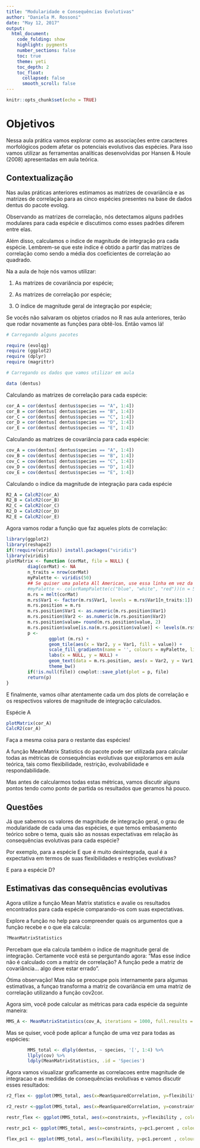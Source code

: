 ```yaml
---
title: "Modularidade e Consequências Evolutivas"
author: "Daniela M. Rossoni"
date: "May 12, 2017"
output: 
  html_document:
    code_folding: show
    highlight: pygments
    number_sections: false
    toc: true
    theme: yeti
    toc_depth: 2
    toc_float: 
      collapsed: false
      smooth_scroll: false
---
```


```r
knitr::opts_chunk$set(echo = TRUE)
```

# Objetivos

Nessa aula prática vamos explorar como as associações entre caracteres morfológicos podem afetar os potenciais evolutivos das espécies. Para isso vamos utilizar as ferramentas analíticas desenvolvidas por Hansen & Houle (2008) apresentadas em aula teórica.

## Contextualização

Nas aulas práticas anteriores estimamos as matrizes de covariância e as matrizes de correlação para as cinco espécies presentes na base de dados dentus do pacote evolqg. 

Observando as matrizes de correlação, nós detectamos alguns padrões modulares para cada espécie e discutimos como esses padrões diferem entre elas. 

Além disso, calculamos o índice de magnitude de integração pra cada espécie.
Lembrem-se que este índice é obtido a partir das matrizes de correlação como sendo a média dos coeficientes de correlação ao quadrado.
  
 
Na a aula de hoje nós vamos utilizar:

1. As matrizes de covariância por espécie;

2. As matrizes de correlação por espécie;

3. O índice de magnitude geral de integração por espécie;

Se vocês não salvaram os objetos criados no R nas aula anteriores, terão que rodar novamente as funções para obtê-los. Então vamos lá!
        

```r
# Carregando alguns pacotes 

require (evolqg)
require (ggplot2)
require (dplyr)
require (magrittr)

# Carregando os dados que vamos utilizar em aula

data (dentus)
```

Calculando as matrizes de correlação para cada espécie:

```r
cor_A = cor(dentus[ dentus$species == "A", 1:4])
cor_B = cor(dentus[ dentus$species == "B", 1:4])
cor_C = cor(dentus[ dentus$species == "C", 1:4])
cor_D = cor(dentus[ dentus$species == "D", 1:4])
cor_E = cor(dentus[ dentus$species == "E", 1:4])
```

Calculando as matrizes de covariância para cada espécie:

```r
cov_A = cov(dentus[ dentus$species == "A", 1:4])
cov_B = cov(dentus[ dentus$species == "B", 1:4])
cov_C = cov(dentus[ dentus$species == "C", 1:4])
cov_D = cov(dentus[ dentus$species == "D", 1:4])
cov_E = cov(dentus[ dentus$species == "E", 1:4])
```

Calculando o índice da magnitude de integração para cada espécie

```r
R2_A = CalcR2(cor_A) 
R2_B = CalcR2(cor_B) 
R2_C = CalcR2(cor_C) 
R2_D = CalcR2(cor_D) 
R2_E = CalcR2(cor_E) 
```

Agora vamos rodar a função que faz aqueles plots de correlação:

```r
library(ggplot2)
library(reshape2)
if(!require(viridis)) install.packages("viridis")
library(viridis)
plotMatrix <- function (corMat, file = NULL) {
        diag(corMat) <- NA
        n_traits = nrow(corMat) 
        myPalette <- viridis(50)
        ## Se quiser uma paleta All American, use essa linha em vez da anterior
        #myPalette <- colorRampPalette(c("blue", "white", "red"))(n = 50)
        m.rs = melt(corMat) 
        m.rs$Var1 <- factor(m.rs$Var1, levels = m.rs$Var1[n_traits:1])
        m.rs.position = m.rs
        m.rs.position$Var1 <- as.numeric(m.rs.position$Var1)
        m.rs.position$Var2 <- as.numeric(m.rs.position$Var2)
        m.rs.position$value= round(m.rs.position$value, 2)
        m.rs.position$value[is.na(m.rs.position$value)] <- levels(m.rs$Var1)[n_traits:1]
        p <- 
                ggplot (m.rs) +
                geom_tile(aes(x = Var2, y = Var1, fill = value)) +
                scale_fill_gradientn(name = '', colours = myPalette, limits = c(-0.15, 1)) +
                labs(x = NULL, y = NULL) + 
                geom_text(data = m.rs.position, aes(x = Var2, y = Var1, label = value)) + 
                theme_bw()
        if(!is.null(file)) cowplot::save_plot(plot = p, file)
        return(p)
}
```

E finalmente, vamos olhar atentamente cada um dos plots de correlação e os respectivos valores de magnitude de integração calculados.

Espécie A
```r
plotMatrix(cor_A)
CalcR2(cor_A)
```

Faça a mesma coisa para o restante das espécies!

A função MeanMatrix Statistics do pacote pode ser utilizada para calcular todas as métricas de consequências evolutivas que exploramos em aula teórica, tais como flexibilidade, restrição, evolvabilidade e respondabilidade.

Mas antes de calcularmos todas estas métricas, vamos discutir alguns pontos tendo como ponto de partida os resultados que geramos há pouco.

## Questões

Já que sabemos os valores de magnitude de integração geral, o grau de modularidade de cada uma das espécies, e que temos embasamento teórico sobre o tema, quais são as nossas expectativas em relação às consequências evolutivas para cada espécie?

Por exemplo, para a espécie E que é muito desintegrada, qual é a expectativa em termos de suas flexibilidades e restrições evolutivas?

E para a espécie D?

## Estimativas das consequências evolutivas  

Agora utilize a função Mean Matrix statistics e avalie os resultados encontrados para cada espécie comparando-os com suas expectativas.

Explore a função no help para compreender quais os argumentos que a função recebe e o que ela calcula:  

```r
?MeanMatrixStatistics
```

Percebam que ela calcula também o índice de magnitude geral de integração.
Certamente você está se perguntando agora: “Mas esse índice não é calculado com a matriz de correlação? A função pede a matriz de covariância… algo deve estar errado”.

Ótima observação! 
Mas não se preocupe pois internamente para algumas estimativas, a funçao transforma a matriz de covariância em uma matriz de correlação utilizando a função cov2cor. 

Agora sim, você pode calcular as métricas para cada espécie da seguinte maneira:

```r
MMS_A <- MeanMatrixStatistics(cov_A, iterations = 1000, full.results = F, parallel = FALSE)
```

Mas se quiser, você pode aplicar a função de uma vez para todas as espécies: 

```r
        MMS_total <- dlply(dentus, ~ species, '[', 1:4) %>% 
        llply(cov) %>% 
        ldply(MeanMatrixStatistics, .id = 'Species')
```

Agora vamos visualizar graficamente as correlacoes entre magnitude de integracao e as medidas de consequências evolutivas e vamos discutir esses resultados:

```r
r2_flex <- ggplot(MMS_total, aes(x=MeanSquaredCorrelation, y=flexibility , colour = Species, label = Species), size=20)+ geom_point(size=3)+ theme_bw() + ylab("flexibilidade")+ xlab("magnitude de integracao") 

r2_restr <-ggplot(MMS_total, aes(x=MeanSquaredCorrelation, y=constraints , colour = Species, label = Species), size=20)+ geom_point(size=3)+ theme_bw() + ylab("restricao")+ xlab("magnitude de integracao") 

restr_flex <- ggplot(MMS_total, aes(x=constraints, y=flexibility , colour = Species, label = Species), size=20)+ geom_point(size=3)+ theme_bw() + ylab("flexibilidade")+ xlab("restricao") 

restr_pc1 <- ggplot(MMS_total, aes(x=constraints, y=pc1.percent , colour = Species, label = Species), size=20)+ geom_point(size=3)+ theme_bw() + ylab("variacao PC1")+ xlab("restricao") 

flex_pc1 <- ggplot(MMS_total, aes(x=flexibility, y=pc1.percent , colour = Species, label = Species), size=20)+ geom_point(size=3)+ theme_bw() + ylab("variacao PC1")+ xlab("flexibilidade") 
```

